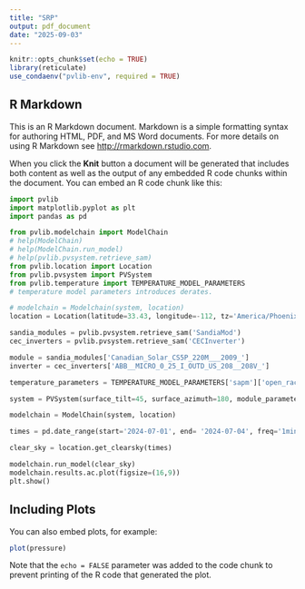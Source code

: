 ```yaml
---
title: "SRP"
output: pdf_document
date: "2025-09-03"
---
```


```r
knitr::opts_chunk$set(echo = TRUE)
library(reticulate)
use_condaenv("pvlib-env", required = TRUE)
```

## R Markdown

This is an R Markdown document. Markdown is a simple formatting syntax for authoring HTML, PDF, and MS Word documents. For more details on using R Markdown see <http://rmarkdown.rstudio.com>.

When you click the **Knit** button a document will be generated that includes both content as well as the output of any embedded R code chunks within the document. You can embed an R code chunk like this:

```python
import pvlib
import matplotlib.pyplot as plt
import pandas as pd

from pvlib.modelchain import ModelChain
# help(ModelChain)
# help(ModelChain.run_model)
# help(pvlib.pvsystem.retrieve_sam)
from pvlib.location import Location
from pvlib.pvsystem import PVSystem
from pvlib.temperature import TEMPERATURE_MODEL_PARAMETERS
# temperature model parameters introduces derates. 

# modelchain = Modelchain(system, location)
location = Location(latitude=33.43, longitude=-112, tz='America/Phoenix', altitude= 335, name='Phoenix Airport')

sandia_modules = pvlib.pvsystem.retrieve_sam('SandiaMod')
cec_inverters = pvlib.pvsystem.retrieve_sam('CECInverter')

module = sandia_modules['Canadian_Solar_CS5P_220M___2009_']
inverter = cec_inverters['ABB__MICRO_0_25_I_OUTD_US_208__208V_']

temperature_parameters = TEMPERATURE_MODEL_PARAMETERS['sapm']['open_rack_glass_glass']

system = PVSystem(surface_tilt=45, surface_azimuth=180, module_parameters=module, inverter_parameters=inverter, temperature_model_parameters=temperature_parameters)

modelchain = ModelChain(system, location)

times = pd.date_range(start='2024-07-01', end= '2024-07-04', freq='1min', tz=location.tz)

clear_sky = location.get_clearsky(times)

modelchain.run_model(clear_sky)
modelchain.results.ac.plot(figsize=(16,9))
plt.show()
```

## Including Plots

You can also embed plots, for example:

```r
plot(pressure)
```

Note that the `echo = FALSE` parameter was added to the code chunk to prevent printing of the R code that generated the plot.
